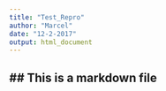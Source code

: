 ```yaml
---
title: "Test_Repro"
author: "Marcel"
date: "12-2-2017"
output: html_document
---
```


## ## This is a markdown file
